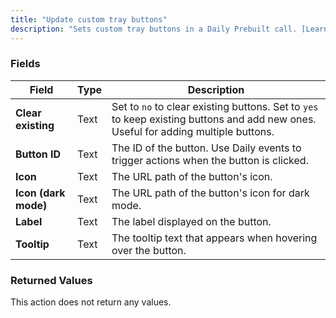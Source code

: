 ```yaml
---
title: "Update custom tray buttons"
description: "Sets custom tray buttons in a Daily Prebuilt call. [Learn more](https://docs.daily.co/reference/daily-js/instance-methods/update-custom-tray-buttons#main)"
---
```



<dailyPlusFlag feature="action" />

### Fields

| **Field**            | **Type** | **Description**                                                                                                                    |
| -------------------- | -------- | ---------------------------------------------------------------------------------------------------------------------------------- |
| **Clear existing**   | Text     | Set to `no` to clear existing buttons. Set to `yes` to keep existing buttons and add new ones. Useful for adding multiple buttons. |
| **Button ID**        | Text     | The ID of the button. Use Daily events to trigger actions when the button is clicked.                                              |
| **Icon**             | Text     | The URL path of the button's icon.                                                                                                 |
| **Icon (dark mode)** | Text     | The URL path of the button's icon for dark mode.                                                                                   |
| **Label**            | Text     | The label displayed on the button.                                                                                                 |
| **Tooltip**          | Text     | The tooltip text that appears when hovering over the button.                                                                       |

### Returned Values

This action does not return any values.

<dailyBubbleFooter />
